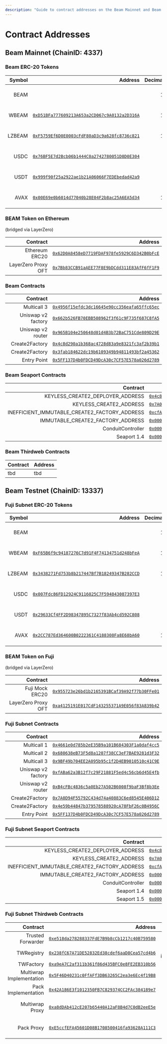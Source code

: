 ```yaml
---
description: "Guide to contract addresses on the Beam Mainnet and Beam Testnet (Fuji) across different categories."
---
```


# Contract Addresses

## Beam Mainnet (ChainID: 4337)

### Beam ERC-20 Tokens

| Symbol |                                                                                                                            Address | Decimals |                                                  Logo                                                   |             Description |
| -----: | ---------------------------------------------------------------------------------------------------------------------------------: | -------: | :-----------------------------------------------------------------------------------------------------: | ----------------------: |
|   BEAM |                                                                                                                                    |       18 |          ![BEAM logo](https://assets.coingecko.com/coins/images/32417/standard/chain-logo.png)          |       Beam native token |
|  WBEAM | [`0xD51BFa777609213A653a2CD067c9A0132a2D316A`](https://subnets.avax.network/beam/token/0xD51BFa777609213A653a2CD067c9A0132a2D316A) |       18 |          ![BEAM logo](https://assets.coingecko.com/coins/images/32417/standard/chain-logo.png)          |            Wrapped BEAM |
| LZBEAM | [`0xF5759Ef6D0E0003cFdF80aD3c9a628fc8736c821`](https://subnets.avax.network/beam/token/0xE6969775d08171e24165aad38859D3bB96954515) |       18 |          ![BEAM logo](https://assets.coingecko.com/coins/images/32417/standard/chain-logo.png)          | LayerZero BEAM (Bridge) |
|   USDC | [`0x76BF5E7d2Bcb06b1444C0a2742780051D8D0E304`](https://subnets.avax.network/beam/token/0x76BF5E7d2Bcb06b1444C0a2742780051D8D0E304) |        6 |          ![USDC logo](https://assets.coingecko.com/coins/images/6319/small/USD_Coin_icon.png)           |                USD Coin |
|   USDT | [`0x999f90f25a2922ae1b21A06066F7EDEbedad42a9`](https://subnets.avax.network/beam/token/0x999f90f25a2922ae1b21A06066F7EDEbedad42a9) |        6 |              ![USDT logo](https://assets.coingecko.com/coins/images/325/small/Tether.png)               |              Tether USD |
|   AVAX | [`0x00E69e0b6014d77040b28E04F2b8ac25A6EA5d34`](https://subnets.avax.network/beam/token/0x00E69e0b6014d77040b28E04F2b8ac25A6EA5d34) |       18 | ![AVAX logo](https://assets.coingecko.com/coins/images/12559/small/Avalanche_Circle_RedWhite_Trans.png) |               Avalanche |

### BEAM Token on Ethereum

(bridged via LayerZero)

|            Contract |                                                                                                                 Address |
| ------------------: | ----------------------------------------------------------------------------------------------------------------------: |
|      Ethereum ERC20 |   [`0x62D0A8458eD7719FDAF978fe5929C6D342B0bFcE`](https://etherscan.io/token/0x62D0A8458eD7719FDAF978fe5929C6D342B0bFcE) |
| LayerZero Proxy OFT | [`0x7Bb83CCB91aAEE77F8E9bDCdd311E83AfF6fF1F9`](https://etherscan.io/address/0x7Bb83CCB91aAEE77F8E9bDCdd311E83AfF6fF1F9) |

### Beam Contracts

|           Contract |                                                                                                                              Address |
| -----------------: | -----------------------------------------------------------------------------------------------------------------------------------: |
|        Multicall 3 | [`0x4956f15efdc3dc16645e90cc356eafa65ffc65ec`](https://subnets.avax.network/beam/address/0x4956f15efdc3dc16645e90cc356eafa65ffc65ec) |
| Uniswap v2 factory | [`0x662b526FB70EBB508962f3f61c9F735f687C8fA5`](https://subnets.avax.network/beam/address/0x662b526FB70EBB508962f3f61c9F735f687C8fA5) |
|  Uniswap v2 router | [`0x965B104e250648d01d4B3b72BaC751Cde809D29E`](https://subnets.avax.network/beam/address/0x965B104e250648d01d4B3b72BaC751Cde809D29E) |
|     Create2Factory | [`0x4c8d290a1b368ac4728d83a9e8321fc3af2b39b1`](https://subnets.avax.network/beam/address/0x4c8d290a1b368ac4728d83a9e8321fc3af2b39b1) |
|     Create2Factory | [`0x3fab184622dc19b6109349b94811493bf2a45362`](https://subnets.avax.network/beam/address/0x3fab184622dc19b6109349b94811493bf2a45362) |
|        Entry Point | [`0x5FF137D4b0FDCD49DcA30c7CF57E578a026d2789`](https://subnets.avax.network/beam/address/0x5FF137D4b0FDCD49DcA30c7CF57E578a026d2789) |

### Beam Seaport Contracts

|                                      Contract |                                                                                                                              Address |
| --------------------------------------------: | -----------------------------------------------------------------------------------------------------------------------------------: |
|              KEYLESS_CREATE2_DEPLOYER_ADDRESS | [`0x4c8D290a1B368ac4728d83a9e8321fC3af2b39b1`](https://subnets.avax.network/beam/address/0x4c8D290a1B368ac4728d83a9e8321fC3af2b39b1) |
|                       KEYLESS_CREATE2_ADDRESS | [`0x7A0D94F55792C434d74a40883C6ed8545E406D12`](https://subnets.avax.network/beam/address/0x7A0D94F55792C434d74a40883C6ed8545E406D12) |
| INEFFICIENT_IMMUTABLE_CREATE2_FACTORY_ADDRESS | [`0xcfA3A7637547094fF06246817a35B8333C315196`](https://subnets.avax.network/beam/address/0xcfA3A7637547094fF06246817a35B8333C315196) |
|             IMMUTABLE_CREATE2_FACTORY_ADDRESS | [`0x0000000000ffe8b47b3e2130213b802212439497`](https://subnets.avax.network/beam/address/0x0000000000ffe8b47b3e2130213b802212439497) |
|                             ConduitController | [`0x00000000F9490004C11Cef243f5400493c00Ad63`](https://subnets.avax.network/beam/address/0x00000000F9490004C11Cef243f5400493c00Ad63) |
|                                   Seaport 1.4 | [`0x00000000000001ad428e4906aE43D8F9852d0dD6`](https://subnets.avax.network/beam/address/0x00000000000001ad428e4906aE43D8F9852d0dD6) |

### Beam Thirdweb Contracts

| Contract | Address |
| :------- | :------ |
| tbd      | tbd     |

## Beam Testnet (ChainID: 13337)

### Fuji Subnet ERC-20 Tokens

| Symbol |                                                                                                                                 Address | Decimals |                                                  Logo                                                   |             Description |
| -----: | --------------------------------------------------------------------------------------------------------------------------------------: | -------: | :-----------------------------------------------------------------------------------------------------: | ----------------------: |
|   BEAM |                                                                                                                                         |       18 |          ![BEAM logo](https://assets.coingecko.com/coins/images/32417/standard/chain-logo.png)          |  Beam mock native token |
|  WBEAM | [`0xF65B6f9c94187276C7d91F4F74134751d248bFeA`](https://subnets-test.avax.network/beam/token/0xF65B6f9c94187276C7d91F4F74134751d248bFeA) |       18 |          ![BEAM logo](https://assets.coingecko.com/coins/images/32417/standard/chain-logo.png)          |       Mock Wrapped BEAM |
| LZBEAM | [`0x3438271Fd753b8b217447Bf7B18249347B282CCD`](https://subnets-test.avax.network/beam/token/0x3438271Fd753b8b217447Bf7B18249347B282CCD) |       18 |          ![BEAM logo](https://assets.coingecko.com/coins/images/32417/standard/chain-logo.png)          | LayerZero BEAM (Bridge) |
|   USDC | [`0x007Fdc86FD12924C9116025C7F594843087397E3`](https://subnets-test.avax.network/beam/token/0x007Fdc86FD12924C9116025C7F594843087397E3) |        6 |          ![USDC logo](https://assets.coingecko.com/coins/images/6319/small/USD_Coin_icon.png)           |                USD Coin |
|   USDT | [`0x29633Cf4FF2D98347895C7327f83Ab4cd592C808`](https://subnets-test.avax.network/beam/token/0x29633Cf4FF2D98347895C7327f83Ab4cd592C808) |        6 |              ![USDT logo](https://assets.coingecko.com/coins/images/325/small/Tether.png)               |              Tether USD |
|   AVAX | [`0x2CC787Ed364600B0222361C4188308Fa8E68bA60`](https://subnets-test.avax.network/beam/token/0x2CC787Ed364600B0222361C4188308Fa8E68bA60) |       18 | ![AVAX logo](https://assets.coingecko.com/coins/images/12559/small/Avalanche_Circle_RedWhite_Trans.png) |               Avalanche |

### BEAM Token on Fuji

(bridged via LayerZero)

|            Contract |                                                                                                                         Address |
| ------------------: | ------------------------------------------------------------------------------------------------------------------------------: |
|     Fuji Mock ERC20 |   [`0x955723e26bd1b2165391BCaf39A92f77b30FFe01`](https://testnet.snowtrace.io/token/0x955723e26bd1b2165391BCaf39A92f77b30FFe01) |
| LayerZero Proxy OFT | [`0xa4125191E017CdF143255371A9E056f83A839b42`](https://testnet.snowtrace.io/address/0xa4125191E017CdF143255371A9E056f83A839b42) |

### Fuji Subnet Contracts

|           Contract |                                                                                                                                   Address |
| -----------------: | ----------------------------------------------------------------------------------------------------------------------------------------: |
|        Multicall 1 | [`0x4661e0d785b2eE35B9a101B684303F1a0daf4cc5`](https://subnets-test.avax.network/beam/address/0x4661e0d785b2eE35B9a101B684303F1a0daf4cc5) |
|        Multicall 2 | [`0x680638eB73F5d8a1207f38CC3eF7BAE9281d3F32`](https://subnets-test.avax.network/beam/address/0x680638eB73F5d8a1207f38CC3eF7BAE9281d3F32) |
|        Multicall 3 | [`0x9BF49b704EE2A095b95c1f2D4EB9010510c41C9E`](https://subnets-test.avax.network/beam/address/0x9BF49b704EE2A095b95c1f2D4EB9010510c41C9E) |
| Uniswap v2 factory | [`0xfABa62a3B12f7c29F21881F5ed4c56cb6d45E4fb`](https://subnets-test.avax.network/beam/address/0xfABa62a3B12f7c29F21881F5ed4c56cb6d45E4fb) |
|  Uniswap v2 router | [`0xB4cFBc4836c5a0Eb27A502B6008f9baF3Bf8b3Ee`](https://subnets-test.avax.network/beam/address/0xB4cFBc4836c5a0Eb27A502B6008f9baF3Bf8b3Ee) |
|     Create2Factory | [`0x7A0D94F55792C434d74a40883C6ed8545E406D12`](https://subnets-test.avax.network/beam/address/0x7A0D94F55792C434d74a40883C6ed8545E406D12) |
|     Create2Factory | [`0x4e59b44847b379578588920cA78FbF26c0B4956C`](https://subnets-test.avax.network/beam/address/0x4e59b44847b379578588920cA78FbF26c0B4956C) |
|        Entry Point | [`0x5FF137D4b0FDCD49DcA30c7CF57E578a026d2789`](https://subnets-test.avax.network/beam/address/0x5FF137D4b0FDCD49DcA30c7CF57E578a026d2789) |

### Fuji Subnet Seaport Contracts

|                                      Contract |                                                                                                                                   Address |
| --------------------------------------------: | ----------------------------------------------------------------------------------------------------------------------------------------: |
|              KEYLESS_CREATE2_DEPLOYER_ADDRESS | [`0x4c8D290a1B368ac4728d83a9e8321fC3af2b39b1`](https://subnets-test.avax.network/beam/address/0x4c8D290a1B368ac4728d83a9e8321fC3af2b39b1) |
|                       KEYLESS_CREATE2_ADDRESS | [`0x7A0D94F55792C434d74a40883C6ed8545E406D12`](https://subnets-test.avax.network/beam/address/0x7A0D94F55792C434d74a40883C6ed8545E406D12) |
| INEFFICIENT_IMMUTABLE_CREATE2_FACTORY_ADDRESS | [`0xcfA3A7637547094fF06246817a35B8333C315196`](https://subnets-test.avax.network/beam/address/0xcfA3A7637547094fF06246817a35B8333C315196) |
|             IMMUTABLE_CREATE2_FACTORY_ADDRESS | [`0x0000000000ffe8b47b3e2130213b802212439497`](https://subnets-test.avax.network/beam/address/0x0000000000ffe8b47b3e2130213b802212439497) |
|                             ConduitController | [`0x00000000F9490004C11Cef243f5400493c00Ad63`](https://subnets-test.avax.network/beam/address/0x00000000F9490004C11Cef243f5400493c00Ad63) |
|                                   Seaport 1.4 | [`0x00000000000001ad428e4906aE43D8F9852d0dD6`](https://subnets-test.avax.network/beam/address/0x00000000000001ad428e4906aE43D8F9852d0dD6) |
|                                   Seaport 1.5 | [`0x00000000000000ADc04C56Bf30aC9d3c0aAF14dC`](https://subnets-test.avax.network/beam/address/0x00000000000000ADc04C56Bf30aC9d3c0aAF14dC) |

### Fuji Subnet Thirdweb Contracts

|                 Contract |                                                                                                                                   Address |                       Description |
| -----------------------: | ----------------------------------------------------------------------------------------------------------------------------------------: | --------------------------------: |
|        Trusted Forwarder | [`0xe518da278288337FdE7B9b8cCb1217c40B759580`](https://subnets-test.avax.network/beam/address/0xe518da278288337FdE7B9b8cCb1217c40B759580) |                               GSN |
|               TWRegistry | [`0x238fC67A71DE52832Ed38cdef6aaD8Cea57cd4b6`](https://subnets-test.avax.network/beam/address/0x238fC67A71DE52832Ed38cdef6aaD8Cea57cd4b6) |          Register implementations |
|                TWFactory | [`0xa9eA7C2af311b361f86d435BFC0e8FE2EB310b56`](https://subnets-test.avax.network/beam/address/0xa9eA7C2af311b361f86d435BFC0e8FE2EB310b56) |                    Deploy proxies |
| Multiwrap Implementation | [`0x5F46D40231c0FfAFf3DB63265C2ea3e6Ec4f19B8`](https://subnets-test.avax.network/beam/address/0x5F46D40231c0FfAFf3DB63265C2ea3e6Ec4f19B8) |                        Wrap logic |
|      Pack Implementation | [`0x42A186E3f1012350FB7C829374CC2FAc384189e7`](https://subnets-test.avax.network/beam/address/0x42A186E3f1012350FB7C829374CC2FAc384189e7) |                     Lootbox logic |
|          Multiwrap Proxy | [`0xa8dDAb412cE207b65440A12aF8B4d7C0dB2eeE5e`](https://subnets-test.avax.network/beam/address/0xa8dDAb412cE207b65440A12aF8B4d7C0dB2eeE5e) |    Wrap ERC20, ERC721 and ERC1155 |
|               Pack Proxy | [`0xE5ccfEFA45601D08B1708500416fa93628A111C3`](https://subnets-test.avax.network/beam/address/0xE5ccfEFA45601D08B1708500416fa93628A111C3) | Lootbox ERC20, ERC721 and ERC1155 |
